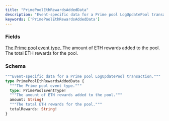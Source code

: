 ```yaml
---
title: "PrimePoolEthRewardsAddedData"
description: "Event-specific data for a Prime pool LogUpdatePool transaction."
keywords: ['PrimePoolEthRewardsAddedData']
---
```


### Fields

<a href="/api-reference/types/primepooleventtype">
  <ResponseField name="type" type="PrimePoolEventType!" required>
    The Prime pool event type.
  </ResponseField>
</a>

<ResponseField name="amount" type="String!" required>
  The amount of ETH rewards added to the pool.
</ResponseField>

<ResponseField name="totalRewards" type="String!" required>
  The total ETH rewards for the pool.
</ResponseField>

### Schema


```graphql 
"""Event-specific data for a Prime pool LogUpdatePool transaction."""
type PrimePoolEthRewardsAddedData {
  """The Prime pool event type."""
  type: PrimePoolEventType!
  """The amount of ETH rewards added to the pool."""
  amount: String!
  """The total ETH rewards for the pool."""
  totalRewards: String!
}
```
